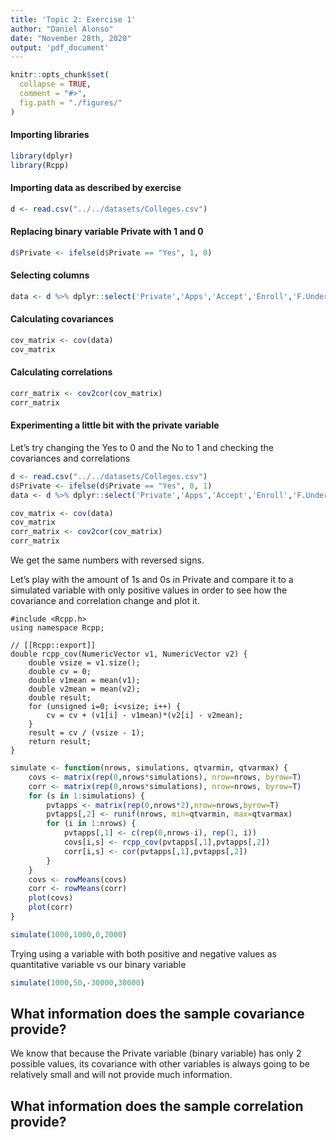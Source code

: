 ```yaml
---
title: 'Topic 2: Exercise 1'
author: "Daniel Alonso"
date: "November 28th, 2020"
output: 'pdf_document'
---
```


```r
knitr::opts_chunk$set(
  collapse = TRUE,
  comment = "#>",
  fig.path = "./figures/"
)
```


#### Importing libraries

```r
library(dplyr)
library(Rcpp)
```

#### Importing data as described by exercise

```r
d <- read.csv("../../datasets/Colleges.csv")
```

#### Replacing binary variable Private with 1 and 0

```r
d$Private <- ifelse(d$Private == "Yes", 1, 0)
```

#### Selecting columns

```r
data <- d %>% dplyr::select('Private','Apps','Accept','Enroll','F.Undergrad')
```

#### Calculating covariances

```r
cov_matrix <- cov(data)
cov_matrix
```

\newpage

#### Calculating correlations

```r
corr_matrix <- cov2cor(cov_matrix)
corr_matrix
```

#### Experimenting a little bit with the private variable

Let's try changing the Yes to 0 and the No to 1 and checking the covariances and correlations

```r
d <- read.csv("../../datasets/Colleges.csv")
d$Private <- ifelse(d$Private == "Yes", 0, 1)
data <- d %>% dplyr::select('Private','Apps','Accept','Enroll','F.Undergrad')
```

```r
cov_matrix <- cov(data)
cov_matrix
corr_matrix <- cov2cor(cov_matrix)
corr_matrix
```

We get the same numbers with reversed signs.

\newpage

Let's play with the amount of 1s and 0s in Private and compare it to a simulated variable with only positive values in order to see how the covariance and correlation change and plot it.

```Rcpp
#include <Rcpp.h>
using namespace Rcpp;

// [[Rcpp::export]]
double rcpp_cov(NumericVector v1, NumericVector v2) {
    double vsize = v1.size();
    double cv = 0;
    double v1mean = mean(v1);
    double v2mean = mean(v2);
    double result;
    for (unsigned i=0; i<vsize; i++) {
        cv = cv + (v1[i] - v1mean)*(v2[i] - v2mean);
    }
    result = cv / (vsize - 1);
    return result;
}
```

```r
simulate <- function(nrows, simulations, qtvarmin, qtvarmax) {
    covs <- matrix(rep(0,nrows*simulations), nrow=nrows, byrow=T)
    corr <- matrix(rep(0,nrows*simulations), nrow=nrows, byrow=T)
    for (s in 1:simulations) {
        pvtapps <- matrix(rep(0,nrows*2),nrow=nrows,byrow=T)
        pvtapps[,2] <- runif(nrows, min=qtvarmin, max=qtvarmax)
        for (i in 1:nrows) {
            pvtapps[,1] <- c(rep(0,nrows-i), rep(1, i))
            covs[i,s] <- rcpp_cov(pvtapps[,1],pvtapps[,2])
            corr[i,s] <- cor(pvtapps[,1],pvtapps[,2])
        }
    }
    covs <- rowMeans(covs)
    corr <- rowMeans(corr)
    plot(covs)
    plot(corr)
}
```

```r
simulate(1000,1000,0,2000)
```

Trying using a variable with both positive and negative values as quantitative variable vs our binary variable

```r
simulate(1000,50,-30000,30000)
```

## What information does the sample covariance provide?

We know that because the Private variable (binary variable) has only 2 possible values, its covariance with other variables is always going to be relatively small and will not provide much information.

\newpage

## What information does the sample correlation provide?



